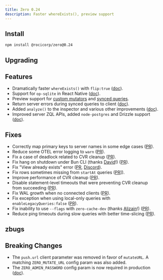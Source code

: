 ```yaml
---
title: Zero 0.24
description: Faster whereExists(), preview support
---
```


## Install

```bash
npm install @rocicorp/zero@0.24
```

## Upgrading

## Features

- Dramatically faster `whereExists()` with `flip:true` ([doc](/docs/reading-data#join-flipping)).
- Support for `op-sqlite` in React Native ([doc](/docs/react-native#op-sqlite)).
- Preview support for [custom mutators](/docs/custom-mutators#custom-mutate-url) and [synced queries](/docs/synced-queries#custom-get-queries-url).
- Return server errors during synced queries to client ([doc](/docs/synced-queries#handling-errors)).
- Added `analyze()` to the inspector and various other improvements ([doc](/docs/debug/inspector#analyzing-queries)).
- Improved server ZQL APIs, added `node-postgres` and Drizzle support ([doc](/docs/zql-on-the-server)).

## Fixes

- Correctly map primary keys to server names in some edge cases ([PR](https://github.com/rocicorp/mono/pull/4857)).
- Reduce some OTEL error logging to `warn` ([PR](https://github.com/rocicorp/mono/pull/4867)).
- Fix a case of deadlock related to CVR cleanup ([PR](https://github.com/rocicorp/mono/pull/4877)).
- Fix hang on shutdown under Bun CLI (thanks [David](https://github.com/dpeek)!) ([PR](https://github.com/rocicorp/mono/pull/4854)).
- Fix "View already exists" error ([PR](https://github.com/rocicorp/mono/pull/4888), [Discord](https://discord.com/channels/830183651022471199/1415395645203812424/1415395649205305434)).
- Fix rows sometimes missing from `startAt` queries ([PR](https://github.com/rocicorp/mono/pull/4926)]).
- Improve performance of CVR cleanup ([PR](https://github.com/rocicorp/mono/pull/4930)).
- Disable statement-level timeouts that were preventing CVR cleanup from succeeding ([PR](https://github.com/rocicorp/mono/pull/4933)).
- Fix WAL growth when no connected clients ([PR](https://github.com/rocicorp/mono/pull/4954)).
- Fix exception when using local-only queries with `enableLegacyQueries:false` ([PR](https://github.com/rocicorp/mono/pull/4967)).
- Fix inability to use `--flags` with `zero-cache-dev` (thanks [Alizain](https://github.com/alizain)!) ([PR](https://github.com/rocicorp/mono/pull/4966)).
- Reduce ping timeouts during slow queries with better time-slicing ([PR](https://github.com/rocicorp/mono/pull/4989)).

## zbugs

## Breaking Changes

- The `push.url` client parameter was removed in favor of `mutateURL`. A matching `ZERO_MUTATE_URL` config param was also added.
- The `ZERO_ADMIN_PASSWORD` config param is now required in production ([doc](/docs/zero-cache-config#admin-password)).
